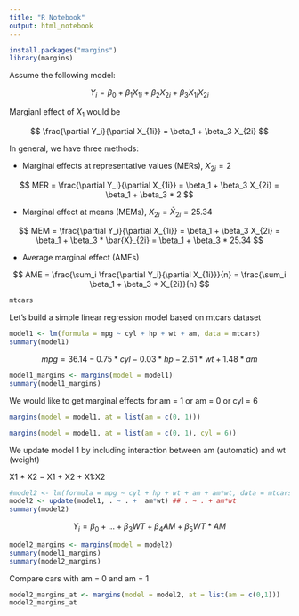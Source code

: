 ```yaml
---
title: "R Notebook"
output: html_notebook
---
```


```r
install.packages("margins")
library(margins)
```

Assume the following model:

$$
Y_i  = \beta_0 + \beta_1 X_{1i} + \beta_2 X_{2i} + \beta_3 X_{1i} X_{2i}
$$

Margianl effect of $X_1$ would be

$$
\frac{\partial Y_i}{\partial X_{1i}} = \beta_1 + \beta_3 X_{2i}
$$

In general, we have three methods: 

+ Marginal effects at representative values (MERs), $X_{2i} = 2$

$$
MER = \frac{\partial Y_i}{\partial X_{1i}} = \beta_1 + \beta_3 X_{2i} = \beta_1 + \beta_3 * 2
$$

+ Marginal effect at means (MEMs), $X_{2i} = \bar{X}_{2i} = 25.34$

$$
MEM = \frac{\partial Y_i}{\partial X_{1i}} = \beta_1 + \beta_3 X_{2i} = \beta_1 + \beta_3 * \bar{X}_{2i} = \beta_1 + \beta_3 * 25.34
$$

+ Average marginal effect (AMEs)

$$
AME = \frac{\sum_i \frac{\partial Y_i}{\partial X_{1i}}}{n} = \frac{\sum_i \beta_1 + \beta_3 * X_{2i}}{n}
$$

```r
mtcars
```

Let's build a simple linear regression model based on mtcars dataset

```r
model1 <- lm(formula = mpg ~ cyl + hp + wt + am, data = mtcars)
summary(model1)
```

$$
mpg = 36.14  -0.75 * cyl - 0.03*hp - 2.61*wt + 1.48*am
$$

```r
model1_margins <- margins(model = model1)
summary(model1_margins)
```

We would like to get marginal effects for am = 1 or am = 0 or cyl = 6

```r
margins(model = model1, at = list(am = c(0, 1)))
```


```r
margins(model = model1, at = list(am = c(0, 1), cyl = 6))
```

We update model 1 by including interaction between am (automatic) and wt (weight)

X1 * X2 = X1 + X2 + X1:X2

```r
#model2 <- lm(formula = mpg ~ cyl + hp + wt + am + am*wt, data = mtcars)
model2 <- update(model1, . ~ . +  am*wt) ## . ~ . + am*wt 
summary(model2)
```

$$
Y_i  = \beta_0 + ... + \beta_3 WT + \beta_4 AM + \beta_5 WT*AM
$$

```r
model2_margins <- margins(model = model2)
summary(model1_margins)
summary(model2_margins)
```

Compare cars with am = 0 and am = 1

```r
model2_margins_at <- margins(model = model2, at = list(am = c(0,1)))
model2_margins_at
```

